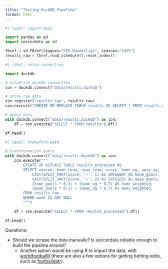 ```yaml
---
title: "Testing DuckDB Pipeline"
format: html
---
```


```python
#| label: import-data

import pandas as pd
import soccerdata as sd

fbref = sd.FBref(leagues="GER-Bundesliga", seasons="2425")
results_raw = fbref.read_schedule().reset_index()
```

```python
#| label: setup-connection

import duckdb

# establish duckdb connection
con = duckdb.connect("data/results.duckdb")

# store raw data
con.register("results_raw", results_raw)
con.execute("CREATE OR REPLACE TABLE results AS SELECT * FROM results_raw")

# query data
with duckdb.connect("data/results.duckdb") as con:
    df = con.execute("SELECT * FROM results").df()

df.head()
```

```python
#| label: transform-data

# transformation query
with duckdb.connect("data/results.duckdb") as con:
    con.execute("""
        CREATE OR REPLACE TABLE results_processed AS
        SELECT season, home_team, away_team, score, home_xg, away_xg,
            CAST(SPLIT_PART(score, '–', 1) AS INTEGER) AS home_goals,
            CAST(SPLIT_PART(score, '–', 2) AS INTEGER) AS away_goals,
            (home_goals * 0.3) + (home_xg * 0.7) AS home_weighted,
            (away_goals * 0.3) + (away_xg * 0.7) AS away_weighted,
        FROM results_raw
        WHERE week IS NOT NULL
        """)

    df = con.execute("SELECT * FROM results_processed").df()

df.head()
```

Questions:

- Should we scrape the data manually? Is soccerdata reliable enough to build the pipeline around?
    - Another option would be using R to import the data, with [worldfootballR](https://jaseziv.github.io/worldfootballR/) (there are also a few options for getting betting odds, such as [footballdatr](https://github.com/Torvaney/footballdatr)).
